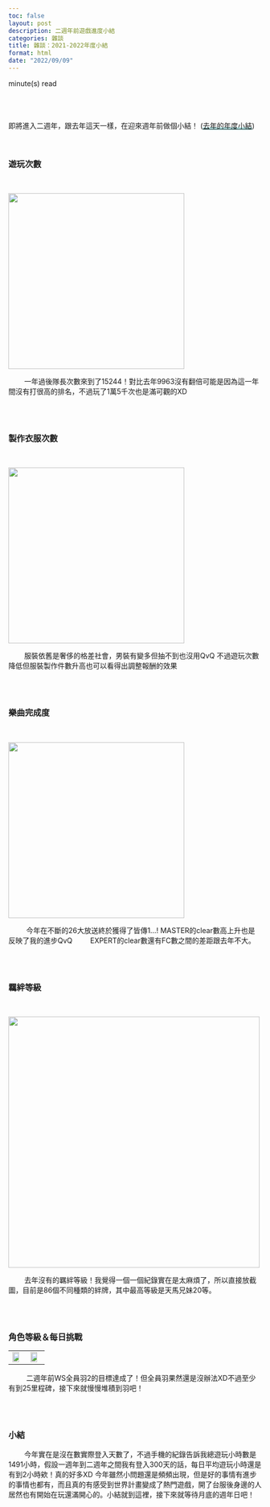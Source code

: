 ```yaml
---
toc: false
layout: post
description: 二週年前遊戲進度小結
categories: 雜談
title: 雜談：2021-2022年度小結
format: html
date: "2022/09/09"
---
```

<script type="module" src="main.js"></script>
<span id="reading-tag"><span id="time"></span> minute(s) read</span>

<br><br><br>
即將進入二週年，跟去年這天一樣，在迎來週年前做個小結！
(<a href="https://adowaiii.github.io/DowaSekai/%E9%9B%9C%E8%AB%87/2021/09/09/2020~2021%E5%B9%B4%E5%BA%A6%E5%B0%8F%E7%B5%90.html" style="color:balck !important;background:linear-gradient(180deg, transparent 70%, #B5EAEA 50%) !important;">去年的年度小結</a>)

<br>

### 遊玩次數
<br>

<img src="https://lh3.googleusercontent.com/pw/AL9nZEUs416HixaAmqD8mR5ioiVt9B_XWL_fA9SKLWQrJXZwozbifWfUb6IF-a51ilwUdo0RrZ862ZYuhbrAtjZKa1pXuLpmGahcJ6oDdAZlQltZtH6V0J7OzSQlYV_Pym7z48lPWeGkQK2nCEQ-MSI2QWtPSA=w563-h496-no?authuser=0" width="350" style="display: block;margin-left: auto;margin-left: auto;margin-right: auto;">

&nbsp;&nbsp;&nbsp;&nbsp;&nbsp;&nbsp;&nbsp;&nbsp;一年過後隊長次數來到了15244！對比去年9963沒有翻倍可能是因為這一年間沒有打很高的排名，不過玩了1萬5千次也是滿可觀的XD


<br><br>

### 製作衣服次數
<br>

<img src="https://lh3.googleusercontent.com/pw/AL9nZEVwqcmFIyx5JSO3eXs8tSjfaSzl65eGBS7HzWOBdhFJWO1kaZgG5ZidyfNoYInLKRz526OZs8P_QyW8LHQ1IIupec4SoLVh87Q8A1bqidV6Z5qMNt7ZX1hhEWQsEXVgK09hG1bhWk4SE-6Cc76_fLvDsA=w562-h490-no?authuser=0" width="350"  style="display: block;margin-left: auto;margin-left: auto;margin-right: auto;">

&nbsp;&nbsp;&nbsp;&nbsp;&nbsp;&nbsp;&nbsp;&nbsp;服裝依舊是奢侈的格差社會，男裝有變多但抽不到也沒用QvQ 不過遊玩次數降低但服裝製作件數升高也可以看得出調整報酬的效果

<br><br>

### 樂曲完成度
<br>

<img src="https://lh3.googleusercontent.com/pw/AL9nZEWSdxQmIbRsqxf_4XdhARC0hktKS3fvNfKsJDIJvR2RKIN9GlmY3nYky-_-Wh2IWg_o-AIGqavwDAbypAR6TCJDVBR8qoYYm5qSOsu97FrJrzjiuv69vd7uQSzLAyFje8Yv1MBUydT4H9fDMfqCE7bmYQ=w1229-h533-no?authuser=0" width="350"  style="display: block;margin-left: auto;margin-left: auto;margin-right: auto;">


&nbsp;&nbsp;&nbsp;&nbsp;&nbsp;&nbsp;&nbsp;&nbsp; 今年在不斷的26大放送終於獲得了皆傳1...! MASTER的clear數高上升也是反映了我的進步QvQ
&nbsp;&nbsp;&nbsp;&nbsp;&nbsp;&nbsp;&nbsp;&nbsp;EXPERT的clear數還有FC數之間的差距跟去年不大。

<br><br>

### 羈絆等級
<br>

<img src="https://lh3.googleusercontent.com/pw/AL9nZEWbkraoU4N41xvHfmdtFtl7PYMVHNlTXk9ugZMF20ingIAgG5YRPgAcbAU6T9OFxVEC3OC9hLE7fp5cbeZddueCPRS4Y973RLcF26GPxgefSe6H88Zu5c4p9X009Bs3DsXQBR12Y4u_TT0O61xXZa_Fjw=w1830-h813-no?authuser=0" width="500"  style="display: block;margin-left: auto;margin-left: auto;margin-right: auto;">


&nbsp;&nbsp;&nbsp;&nbsp;&nbsp;&nbsp;&nbsp;&nbsp;去年沒有的羈絆等級！我覺得一個一個紀錄實在是太麻煩了，所以直接放截圖，目前是86個不同種類的絆牌，其中最高等級是天馬兄妹20等。

<br><br>

### 角色等級＆每日挑戰


<table style="display: block;margin-left: auto;margin-left: auto;margin-right: auto;">
	<tr style="border:none;">
		<td style="border:none;">
			<img src="https://lh3.googleusercontent.com/pw/AL9nZEV6OXT26ufkYTcAmcVUPMSLDxISS9xJkkIPJ76AEQPT1zieVmRAowYRvsdZgAOxko9MqDySutaoTUYVl10psC_s0yOrPvAH3OXNqdITAZCyHAuapUX8qcBNXUcOq5SvtwCT6POwTeBvrGc7DlO9SMjnow=w965-h862-no?authuser=0" style="width:80% !important;">
		</td>
		<td style="border:none;">
			<img src="https://lh3.googleusercontent.com/pw/AL9nZEW1Zsx2-CPfLQNCNKDNQRsapLuTAloPW1bQEeAzgjmBy9xPGdlE3H92Co4Dphsy18wd-6CuCkYOkMyL5CgaR4wXgLZqx2TiKiJP8EO8qBX_GXCnLaOcihotLAbqqhkf4h1yzglGoO76PxWimLrS0AXujQ=w963-h862-no?authuser=0" style="width:80% !important;">
		</td>
	</tr>
</table>

&nbsp;&nbsp;&nbsp;&nbsp;&nbsp;&nbsp;&nbsp;&nbsp; 二週年前WS全員羽2的目標達成了！但全員羽果然還是沒辦法XD不過至少有到25里程碑，接下來就慢慢堆積到羽吧！

<br><br>

### 小結

&nbsp;&nbsp;&nbsp;&nbsp;&nbsp;&nbsp;&nbsp;&nbsp;今年實在是沒在數實際登入天數了，不過手機的紀錄告訴我總遊玩小時數是1491小時，假設一週年到二週年之間我有登入300天的話，每日平均遊玩小時還是有到2小時欸！真的好多XD 今年雖然小問題還是頻頻出現，但是好的事情有進步的事情也都有，而且真的有感受到世界計畫變成了熱門遊戲，開了台服後身邊的人居然也有開始在玩還滿開心的。小結就到這裡，接下來就等待月底的週年日吧！
